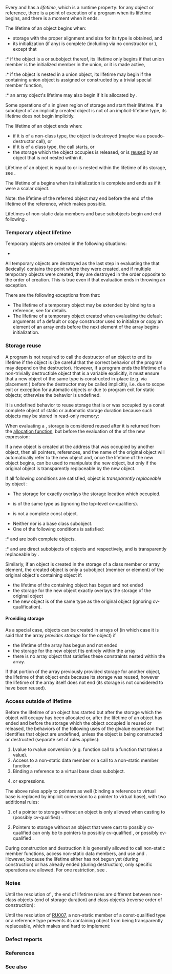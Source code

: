 {{title|Lifetime}}
{{cpp/language/basics/navbar}}
Every {{rlp|object}} and {{rlp|reference}} has a ''lifetime'', which is a runtime property: for any object or reference, there is a point of execution of a program when its lifetime begins, and there is a moment when it ends.

The lifetime of an object begins when: 
* storage with the proper alignment and size for its type is obtained, and
* its initialization (if any) is complete (including {{rlp|default initialization}} via no constructor or {{rlpsd|default constructor#Trivial default constructor}}), except that
:* if the object is a {{rlp|union#Member lifetime|union member}} or subobject thereof, its lifetime only begins if that union member is the initialized member in the union, or it is made active,
:* if the object is nested in a union object, its lifetime may begin if the containing union object is assigned or constructed by a trivial special member function,
:* an array object's lifetime may also begin if it is allocated by {{lc|std::allocator::allocate}}.

Some operations {{rlp|object#Object creation|implicitly create objects}} of {{rlpsd|type#Implicit-lifetime type}}s in given region of storage and start their lifetime. If a subobject of an implicitly created object is not of an implicit-lifetime type, its lifetime does not begin implicitly.

The lifetime of an object ends when: 
* if it is of a non-class type, the object is destroyed (maybe via a pseudo-destructor call), or
* if it is of a class type, the {{rlp|destructor}} call starts, or
* the storage which the object occupies is released, or is [[#Storage reuse|reused]] by an object that is not nested within it.

Lifetime of an object is equal to or is nested within the lifetime of its storage, see {{rlp|storage duration}}.

The lifetime of a {{rlp|reference}} begins when its initialization is complete and ends as if it were a scalar object.

Note: the lifetime of the referred object may end before the end of the lifetime of the reference, which makes {{rlpsd|reference#Dangling references}} possible.

Lifetimes of non-static data members and base subobjects begin and end following {{rlp|initializer list#Initialization order|class initialization order}}.

===Temporary object lifetime===
Temporary objects are created {{rev inl|since=c++17|when a prvalue is {{rlp|implicit conversion#Temporary materialization|materialized}} so that it can be used as a glvalue, which occurs}} in the following situations:
* {{rlp|reference initialization|binding a reference to a prvalue}}
{{rrev|since=c++11|
* {{rlp|list initialization|initializing}} an object of type {{c/core|std::initializer_list&lt;T&gt;}} from a {{rlp|initialization|brace-enclosed initializer list}}
}}
{{rrev multi|until1=c++17
|rev1=
* returning a prvalue from a function
* {{rlp|expressions#Conversions|conversion}} that creates a prvalue ({{rlp|explicit cast|including}} {{c|T(a, b, c)}} and {{c|T{}&lt;!----&gt;}})
{{rrev|since=c++11|
* {{rlp|lambda|lambda expression}}
}}
* {{rlp|copy initialization|copy-initialization}} that requires conversion of the initializer,
* {{rlp|reference initialization|reference-initialization|binding a reference}} to a different but convertible type or to a bitfield.
|rev2=
* when performing {{rlp|operator member access#Built-in member access operators|member access}} on a class prvalue
* when performing an {{rlp|array#Array-to-pointer decay|array-to-pointer}} conversion or {{rlp|operator member access#Built-in subscript operator|subscripting}} on an array prvalue
* for unevaluated operands in {{rlpt|sizeof}} and {{rlpt|typeid}}
* when a prvalue appears as a {{rlp|expressions#Discarded-value expressions|discarded-value expression}}
}}

{{rrev|since=c++17|
Also, temporary objects are created:
* if supported by the implementation, when passing or returning an object of trivially-copyable type in a {{rlp|operator other#Built-in function call operator|function call expression}} (this allows passing structs in CPU registers)

The materialization of a temporary object is generally delayed as long as possible in order to avoid creating unnecessary temporary object: see {{rlp|copy elision}}.
}}

All temporary objects are destroyed as the last step in evaluating the {{rlp|expressions#Full-expressions|full-expression}} that (lexically) contains the point where they were created, and if multiple temporary objects were created, they are destroyed in the order opposite to the order of creation. This is true even if that evaluation ends in throwing an exception.

There are the following exceptions from that:
* The lifetime of a temporary object may be extended by binding to a reference, see {{rlp|reference initialization#Lifetime of a temporary|reference initialization}} for details.
* The lifetime of a temporary object created when evaluating the default arguments of a default or copy constructor used to initialize or copy an element of an array ends before the next element of the array begins initialization.
{{rev begin}}
{{rev|since=c++17|
* The lifetime of a temporary object created in a {{rlp|structured binding}} declaration (introduced by the initializer for a variable with unique name) is extended to the end of the structured binding declaration.
}}
{{rev|since=c++23|
* The lifetime of a temporary object created in the {{spar|range-initializer}} of a {{rlp|range-for|range-{{c/core|for}}}} statement that would otherwise be destroyed at the end of the {{spar|range-initializer}} is extended to the end of the loop body.
}}
{{rev end}}

===Storage reuse===
A program is not required to call the destructor of an object to end its lifetime if the object is {{rlp|destructor#Trivial destructor|trivially-destructible}} (be careful that the correct behavior of the program may depend on the destructor). However, if a program ends the lifetime of a non-trivially destructible object that is a variable explicitly, it must ensure that a new object of the same type is constructed in-place (e.g. via placement {{c/core|new}}) before the destructor may be called implicitly, i.e. due to scope exit or exception for automatic objects{{rev inl|since=c++11|, due to thread exit for thread-local objects,}} or due to program exit for static objects; otherwise the behavior is undefined.

{{source|1=
class T {}; // trivial

struct B
{
    ~B() {} // non-trivial
};

void x()
{
    long long n; // automatic, trivial
    new (&amp;n) double(3.14); // reuse with a different type okay
} // okay

void h()
{
    B b; // automatic non-trivially destructible
    b.~B(); // end lifetime (not required, since no side-effects)
    new (&amp;b) T; // wrong type: okay until the destructor is called
} // destructor is called: undefined behavior
}}

It is undefined behavior to reuse storage that is or was occupied by a const complete object of static{{rev inl|since=c++11|, thread-local,}} or automatic storage duration because such objects may be stored in read-only memory:

{{source|1=
struct B
{
    B(); // non-trivial
    ~B(); // non-trivial
};
const B b; // const static

void h()
{
    b.~B(); // end the lifetime of b
    new (const_cast&lt;B*&gt;(&amp;b)) const B; // undefined behavior: attempted reuse of a const
}
}}

When evaluating a {{rlp|new|new expression}}, storage is considered reused after it is returned from the [[cpp/memory/new/operator new|allocation function]], but before the evaluation of the {{spar|initializer}} of the new expression:

{{source|
struct S
{
    int m;
};

void f()
{
    S x{1};
    new(&amp;x) S(x.m); // undefined behavior: the storage is reused
}
}}

If a new object is created at the address that was occupied by another object, then all pointers, references, and the name of the original object will automatically refer to the new object and, once the lifetime of the new object begins, can be used to manipulate the new object, but only if the original object is transparently replaceable by the new object.

If all following conditions are satisfied, object {{c|x}} is ''transparently replaceable'' by object {{c|y}}:
* The storage for {{c|y}} exactly overlays the storage location which {{c|x}} occupied.
* {{c|y}} is of the same type as {{c|x}} (ignoring the top-level cv-qualifiers).
* {{c|x}} is not a complete const object.
* Neither {{c|x}} nor {{c|y}} is a base class subobject{{rev inl|since=c++20|, or a member subobject declared with {{attr|no_unique_address}}}}.
* One of the following conditions is satisfied:
:* {{c|x}} and {{c|y}} are both complete objects.
:* {{c|x}} and {{c|y}} are direct subobjects of objects {{c|ox}} and {{c|oy}} respectively, and {{c|ox}} is transparently replaceable by {{c|oy}}.

{{source|1=
struct C
{
    int i;
    void f();
    const C&amp; operator=(const C&amp;);
};

const C&amp; C::operator=(const C&amp; other)
{
    if (this != &amp;other)
    {
        this-&gt;~C();          // lifetime of *this ends
        new (this) C(other); // new object of type C created
        f();                 // well-defined
    }
    return *this;
}

C c1;
C c2;
c1 = c2; // well-defined
c1.f();  // well-defined; c1 refers to a new object of type C
}}

{{rrev|since=c++17|
If the conditions listed above are not met, a valid pointer to the new object may still be obtained by applying the pointer optimization barrier {{lc|std::launder}}:
{{source|1=
struct A
{ 
    virtual int transmogrify();
};
 
struct B : A
{
    int transmogrify() override { ::new(this) A; return 2; }
};
 
inline int A::transmogrify() { ::new(this) B; return 1; }

void test()
{
    A i;
    int n = i.transmogrify();
    // int m = i.transmogrify(); // undefined behavior:
    // the new A object is a base subobject, while the old one is a complete object
    int m = std::launder(&amp;i)-&gt;transmogrify(); // OK
    assert(m + n == 3);
}
}}
}}

Similarly, if an object is created in the storage of a class member or array element, the created object is only a subobject (member or element) of the original object's containing object if:
* the lifetime of the containing object has begun and not ended
* the storage for the new object exactly overlays the storage of the original object
* the new object is of the same type as the original object (ignoring cv-qualification).

{{rrev|since=c++17|
Otherwise, the name of the original subobject cannot be used to access the new object without {{lc|std::launder}}:
{{todo|an appropriate example}}
}}

====Providing storage====
As a special case, objects can be created in arrays of {{c/core|unsigned char}}{{rev inl|since=c++17| or {{ltt std|cpp/types/byte}}}} (in which case it is said that the array ''provides storage'' for the object) if
* the lifetime of the array has begun and not ended
* the storage for the new object fits entirely within the array
* there is no array object that satisfies these constraints nested within the array.

If that portion of the array previously provided storage for another object, the lifetime of that object ends because its storage was reused, however the lifetime of the array itself does not end (its storage is not considered to have been reused).
{{source|1=
template&lt;typename... T&gt;
struct AlignedUnion
{
    alignas(T...) unsigned char data[max(sizeof(T)...)];
};

int f()
{
    AlignedUnion&lt;int, char&gt; au;
    int *p = new (au.data) int;     // OK, au.data provides storage
    char *c = new (au.data) char(); // OK, ends lifetime of *p
    char *d = new (au.data + 1) char();
    return *c + *d; // OK
}
}}

===Access outside of lifetime===
Before the lifetime of an object has started but after the storage which the object will occupy has been allocated or, after the lifetime of an object has ended and before the storage which the object occupied is reused or released, the behaviors of the following uses of the glvalue expression that identifies that object are undefined, unless the object is being constructed or destructed (separate set of rules applies):
# Lvalue to rvalue conversion (e.g. function call to a function that takes a value).
# Access to a non-static data member or a call to a non-static member function.
# Binding a reference to a virtual base class subobject.
# {{rlpt|dynamic_cast}} or {{rlpt|typeid}} expressions.

The above rules apply to pointers as well (binding a reference to virtual base is replaced by implicit conversion to a pointer to virtual base), with two additional rules:
# {{rlpt|static_cast}} of a pointer to storage without an object is only allowed when casting to (possibly cv-qualified) {{c/core|void*}}.
# Pointers to storage without an object that were cast to possibly cv-qualified {{c/core|void*}} can only be {{rlpt|static_cast}} to pointers to possibly cv-qualified {{c/core|char}}, or possibly cv-qualified {{c/core|unsigned char}}{{rev inl|since=c++17|, or possibly cv-qualified {{ltt|cpp/types/byte|std::byte}}}}.

During construction and destruction it is generally allowed to call non-static member functions, access non-static data members, and use {{rlpt|typeid}} and {{rlpt|dynamic_cast}}. However, because the lifetime either has not begun yet (during construction) or has already ended (during destruction), only specific operations are allowed. For one restriction, see {{rlp|virtual#During construction and destruction|virtual function calls during construction and destruction}}.

===Notes===
Until the resolution of {{cwg|2256}}, the end of lifetime rules are different between non-class objects (end of storage duration) and class objects (reverse order of construction):
{{source|1=
struct A
{
    int* p;
    ~A() { std::cout &lt;&lt; *p; } // undefined behavior since CWG2256: n does not outlive a
                              // well-defined until CWG2256: prints 123
};

void f()
{
    A a;
    int n = 123; // if n did not outlive a, this could have been optimized out (dead store)
    a.p = &amp;n;
}
}}

Until the resolution of [https://wg21.link/p1971r0#RU007 RU007], a non-static member of a const-qualified type or a reference type prevents its containing object from being transparently replaceable, which makes {{lc|std::vector}} and {{lc|std::deque}} hard to implement:
{{source|1=
struct X { const int n; };
union U { X x; float f; };

void tong()
{
    U u = { {1} };
    u.f = 5.f;                          // OK: creates new subobject of 'u'
    X *p = new (&amp;u.x) X {2};            // OK: creates new subobject of 'u'
    assert(p-&gt;n == 2);                  // OK
    assert(u.x.n == 2);                 // undefined until RU007:
                                        // 'u.x' does not name the new subobject
    assert(*std::launder(&amp;u.x.n) == 2); // OK even until RU007
}
}}

===Defect reports===
{{dr list begin}}
{{dr list item|wg=cwg|dr=119|std=C++98|before=an object of a class type with a non-trivial constructor can&lt;br&gt;only start its lifetime when the constructor call has completed|after=lifetime also started&lt;br&gt;for other initializations}}
{{dr list item|wg=cwg|dr=201|std=C++98|before=lifetime of a temporary object in a default argument&lt;br&gt;of a default constructor was required to end&lt;br&gt;when the initialization of the array completes|after=lifetime ends before&lt;br&gt;initializing the next&lt;br&gt;element (also resolves&lt;br&gt;{{cwg|124}})}}
{{dr list item|wg=cwg|dr=274|std=C++98|before=an lvalue designating an out-of-lifetime object could be&lt;br&gt;used as the operand of static_cast only if the conversion&lt;br&gt;was ultimately to cv-unqualified {{c/core|char&amp;}} or {{c/core|unsigned char&amp;}}|after=cv-qualified {{c/core|char&amp;}}&lt;br&gt;and {{c/core|unsigned char&amp;}}&lt;br&gt;also allowed}}
{{dr list item|wg=cwg|dr=597|std=C++98|before=the following behaviors were undefined:&lt;br&gt;1. a pointer to an out-of-lifetime object is implicitly&lt;br&gt;converted to a pointer to a non-virtual base class&lt;br&gt;2. an lvalue referring to an out-of-lifetime object&lt;br&gt;is bound to a reference to a non-virtual base class&lt;br&gt;3. an lvalue referring to an out-of-lifetime object is used&lt;br&gt;as the operand of a {{c/core|static_cast}} (with a few exceptions)|after=made well-defined}}
{{dr list item|wg=cwg|dr=2012|std=C++98|before=lifetime of references was specified to match storage duration,&lt;br&gt;requiring that extern references are alive before their initializers run|after=lifetime begins&lt;br&gt;at initialization}}
{{dr list item|wg=cwg|dr=2107|std=C++98|before=the resolution of {{cwg|124}} was not applied to copy constructors|after=applied}}
{{dr list item|wg=cwg|dr=2256|std=C++98|before=lifetime of trivially destructible objects were inconsistent with other objects|after=made consistent}}
{{dr list item|wg=cwg|dr=2470|std=C++98|before=more than one arrays could provide storage for the same object|after=only one provides}}
{{dr list item|wg=cwg|dr=2489|std=C++98|before={{c/core|char[]}} cannot provide storage, but objects&lt;br&gt;could be implicitly created within its storage|after=objects cannot be&lt;br&gt;implicitly created within&lt;br&gt; the storage of {{c/core|char[]}}}}
{{dr list item|wg=cwg|dr=2527|std=C++98|before=if a destructor is not invoked because of reusing storage and the&lt;br&gt;program depends on its side effects, the behavior was undefined|after=the behavior is well-&lt;br&gt;defined in this case}}
{{dr list item|wg=cwg|dr=2721|std=C++98|before=the exact time point of storage reuse was unclear for placement {{c/core|new}}|after=made clear}}
{{dr list item|wg=cwg|dr=2849|std=C++23|before=function parameter objects were considered as temporary&lt;br&gt;objects for range-{{c/core|for}} loop temporary object lifetime extension|after=not considered as&lt;br&gt;temporary objects}}
{{dr list item|wg=cwg|dr=2854|std=C++98|before=exception objects were temporary objects|after=they are not&lt;br&gt;temporary objects}}
{{dr list item|wg=cwg|dr=2867|std=C++17|before=the lifetime of temporary objects created in&lt;br&gt;structured binding declarations were not extended|after=extended to the end&lt;br&gt;of the declaration}}
{{dr list item|paper=P0137R1|std=C++98|before=creating an object in an array of {{c/core|unsigned char}} reused its storage|after=its storage is not reused}}
{{dr list item|paper=P0593R6|std=C++98|before=a pseudo-destructor call had no effects|after=it destroys the object}}
{{dr list item|paper=P1971R0|std=C++98|before=a non-static data member of a const-qualified type or a reference type&lt;br&gt;prevented its containing object from being transparently replaceable|after=restriction removed}}
{{dr list item|paper=P2103R0|std=C++98|before=transparently replaceability did not require keeping the original structure|after=requires}}
{{dr list end}}

===References===
{{ref std c++23}}
{{ref std|section=6.7.3|title=Object lifetime|id=basic.life}}
{{ref std|section=11.9.5|title=Construction and destruction|id=class.cdtor}}
{{ref std end}}
{{ref std c++20}}
{{ref std|section=6.7.3|title=Object lifetime|id=basic.life}}
{{ref std|section=11.10.4|title=Construction and destruction|id=class.cdtor}}
{{ref std end}}
{{ref std c++17}}
{{ref std|section=6.8|title=Object lifetime|id=basic.life}}
{{ref std|section=15.7|title=Construction and destruction|id=class.cdtor}}
{{ref std end}}
{{ref std c++14}}
{{ref std|section=3|title=Object lifetime|id=basic.life}}
{{ref std|section=12.7|title=Construction and destruction|id=class.cdtor}}
{{ref std end}}
{{ref std c++11}}
{{ref std|section=3.8|title=Object lifetime|id=basic.life}}
{{ref std|section=12.7|title=Construction and destruction|id=class.cdtor}}
{{ref std end}}
{{ref std c++03}}
{{ref std|section=3.8|title=Object lifetime|id=basic.life}}
{{ref std|section=12.7|title=Construction and destruction|id=class.cdtor}}
{{ref std end}}
{{ref std c++98}}
{{ref std|section=3.8|title=Object lifetime|id=basic.life}}
{{ref std|section=12.7|title=Construction and destruction|id=class.cdtor}}
{{ref std end}}

===See also===
{{dsc begin}}
{{dsc see c|c/language/lifetime|Lifetime|nomono=true}}
{{dsc end}}

{{langlinks|de|es|ja|ru|zh}}